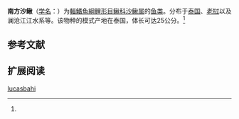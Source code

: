 {{Speciesbox
| name = 南方沙鳅
| status = 
| status_system = 
| image = Syncrossus beauforti.jpg
| genus = Botia
| species = lucasbahi
| authority = Fowler, 1937<ref name='id6443'>{{cite web| url =http://www.bioinfo.cn/db05/BjdwSpecies.php?action=view&id=6443| title =南方沙鳅| work =中国动物物种编目数据库| publisher =中国科学院微生物研究所| author =中国科学院动物研究所| accessdate =2009-04-11| deadurl =yes| archiveurl =https://web.archive.org/web/20160305015913/http://www.bioinfo.cn/db05/BjdwSpecies.php?action=view&id=6443| archivedate =2016-03-05}}</ref>
}}

'''南方沙鳅'''（[[学名|学名]]：{{lang|la|''Botia lucasbahi''}}）为[[輻鰭魚綱|輻鰭魚綱]][[鲤形目|鲤形目]][[鳅科|鳅科]][[沙鳅属|沙鳅属]]的[[鱼类|鱼类]]。分布于[[泰国|泰国]]、[[老挝|老挝]]以及澜沧江江水系等。该物种的模式产地在泰国，体长可达25公分。<ref name='id6443'/>

== 参考文献 ==
{{reflist}}

== 扩展阅读 ==
{{refbegin}}
{{wikispecies-inline|Botia lucasbahi|南方沙鳅}}
{{refend}}
{{Taxonbar|from=Q813379}}

[[Category:沙鳅属|lucasbahi]]


{{鯉形目小作品}}
